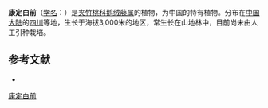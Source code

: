 {{Speciesbox
| name = 康定白前
| status = 
| status_system = 
| image =
| genus = Cynanchum
| species = limprichtii
| authority = Schltr.
}}

'''康定白前'''（[[学名|学名]]：{{lang|la|''Cynanchum limprichtii''}}）是[[夹竹桃科|夹竹桃科]][[鹅绒藤属|鹅绒藤属]]的植物，为中国的特有植物。分布在[[中国大陆|中国大陆]]的[[四川|四川]]等地，生长于海拔3,000米的地区，常生长在山地林中，目前尚未由人工引种栽培。

== 参考文献 ==
<div class="references-small">
* {{cite web| url =http://www.bioinfo.cn/db05/KmzwSpecies.php?action=view&id=1626| title =康定白前| work =《中国高等植物数据库全库》| publisher =中国科学院微生物研究所| author =昆明植物研究所| accessdate =2009-02-22| deadurl =yes| archiveurl =https://web.archive.org/web/20160305041727/http://www.bioinfo.cn/db05/KmzwSpecies.php?action=view&id=1626| archivedate =2016-03-05}}
</div>
{{Taxonbar|from=Q11063726}}

[[Category:鹅绒藤属|康定白前]]


{{植物小作品}}